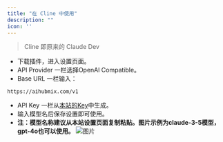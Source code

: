 ```yaml
---
title: "在 Cline 中使用"
description: ""
icon: ''
---
```


> Cline 即原来的 Claude Dev

- 下载插件，进入设置页面。  
- API Provider 一栏选择OpenAl Compatible。  
- Base URL 一栏输入：
```
https://aihubmix.com/v1
```
- API Key 一栏从[本站的Key](https://aihubmix.com/token)中生成。  
- 输入模型名后保存设置即可使用。
- **注：模型名称建议从本站设置页面复制粘贴。图片示例为claude-3-5模型，gpt-4o也可以使用。**
![图片](../media/cdev.png) 
